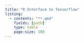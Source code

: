```yaml
---
title: "R Interface to Tensorflow"
listing: 
  - contents: "**.qmd"
    fields: [path]
    type: table
    page-size: 100
---
```

